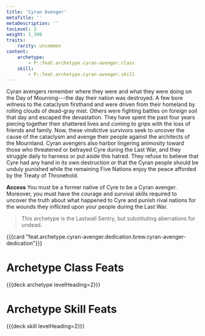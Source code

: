 ```yaml
---
title: 'Cyran Avenger'
metaTitle: ''
metaDescription: ''
tocLevel: 2
weight: 1_300
traits:
    rarity: uncommon
content:
    archetype:
        - P::feat.archetype.cyran-avenger.class
    skill:
        - P::feat.archetype.cyran-avenger.skill
---
```


Cyran avengers remember where they were and what they were doing on the Day of Mourning---the day their nation was destroyed. A few bore witness to the cataclysm firsthand and were driven from their homeland by rolling clouds of dead-gray mist. Others were fighting battles on foreign soil that day and escaped the devastation. They have spent the past four years piecing together their shattered lives and coming to grips with the loss of friends and family. Now, these vindictive survivors seek to uncover the cause of the cataclysm and avenge their people against the architects of the Mournland. Cyran avengers also harbor lingering animosity toward those who threatened or betrayed Cyre during the Last War, and they struggle daily to harness or put aside this hatred. They refuse to believe that Cyre had any hand in its own destruction or that the Cyran people should be unduly punished while the remaining Five Nations enjoy the peace afforded by the Treaty of Thronehold.

**Access** You must be a former native of Cyre to be a Cyran avenger. Moreover, you must have the courage and survival skills required to uncover the truth about what happened to Cyre and punish rival nations for the wounds they inflicted upon your people during the Last War.

> This archetype is the Lastwall Sentry, but substituting aberrations for undead.

{{{card "feat.archetype.cyran-avenger.dedication.brew.cyran-avenger-dedication"}}}

# Archetype Class Feats

{{{deck archetype levelHeading=2}}}

# Archetype Skill Feats

{{{deck skill levelHeading=2}}}
